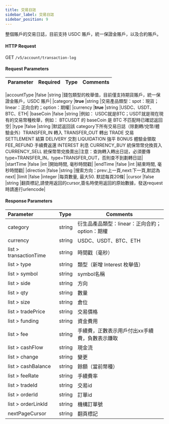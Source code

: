 ```yaml
---
title: 交易日誌
sidebar_label: 交易日誌
sidebar_position: 9
---
```

整個賬戶的交易日誌，目前支持  USDC 賬戶，統一保證金賬戶，以及合約賬戶。

#### HTTP Request
GET `/v5/account/transaction-log`

#### Request Parameters
| Parameter | Required | Type | Comments|
|:----- |:-------|:-----|------ |

|accountType |false	|string	|錢包類型的枚舉值，目前僅支持期貨賬戶，統一保證金賬戶，USDC 賬戶|
|category |**true** |string	|交易產品類型：spot：現貨；linear：正向合約；option：期權|
|currency |**true** |string	|USDC、USDT、BTC、ETH|
|baseCoin |false |string |例如： USDC就是BTC；USDT就是現在現有的交易幣種枚舉，例如： BTCUSDT 的 baseCoin 是 BTC 不匹配時已確認返回空|
|type |false |string |默認返回該 category下所有交易日誌（除劃轉/兌幣/體驗金外）TRANSFER_IN 轉入 TRANSFER_OUT 轉出 TRADE 交易 SETTLEMENT 結算 DELIVERY 交割 LIQUIDATION 強平 BONUS 體驗金領取 FEE_REFUND 手續費返還 INTEREST 利息 CURRENCY_BUY 統保幣幣兌換買入 CURRENCY_SELL 統保幣幣兌換賣出|注意：查詢轉入轉出日誌，必須要傳type=TRANSFER_IN，type=TRANSFER_OUT，否則查不到劃轉日誌|
|startTime |false |int |開始時間, 毫秒時間戳|
|endTime |false	|int |結束時間, 毫秒時間戳|
|direction |false |string |搜索方向：prev:上一頁,next:下一頁,默認為 next|
|limit |false |integer |每頁數量, 最大50. 默認每頁20條|
|cursor	|false |string |翻頁標記,請使用返回的cursor,簽名時使用返回的原始數據，發送request時請進行urlencode|

#### Response Parameters
| Parameter | Type | Comments|
|:----- |:-----|----- |
|category |string |衍生品產品類型：linear：正向合約；option：期權|
|currency |string |USDC、USDT、BTC、ETH|
|list > transactionTime	|string	|時間戳（毫秒）|
|list > type |string |類型（新增 Interest 枚舉值）|
|list > symbol |string |symbol名稱 |
|list > side |string |方向|
|list > qty	|string	|數量|
|list > size |string |倉位|
|list > tradePrice |string |交易價格|
|list > funding	|string	|資金費用|
|list > fee	|string	|手續費，正數表示用戶付出xx手續費，負數表示賺取|
|list > cashFlow |string |現金流|
|list > change |string |變更|
|list > cashBalance	|string	|餘額（當前幣種）|
|list > feeRate	|string	|手續費率|
|list > tradeId	|string |交易id|
|list > orderId	|string	|訂單id|
|list > orderLinkId	|string	|機構訂單號|
|nextPageCursor	|string	|翻頁標記|